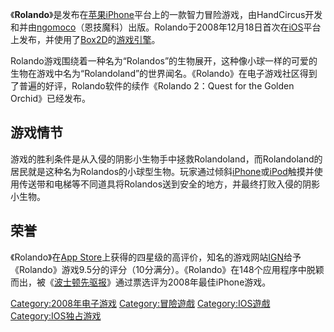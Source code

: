 《'''Rolando'''》是发布在[[蘋果公司|苹果]][[iPhone|iPhone]]平台上的一款智力冒险游戏，由HandCircus开发和并由[[ngomoco|ngomoco]]（恩技魔科）出版。Rolando于2008年12月18日首次在[[iOS|iOS]]平台上发布，并使用了[[Box2D|Box2D]]的[[游戏引擎|游戏引擎]]。

Rolando游戏围绕着一种名为“Rolandos”的生物展开，这种像小球一样的可爱的生物在游戏中名为“Rolandoland”的世界闻名。《Rolando》在电子游戏社区得到了普遍的好评，Rolando软件的续作《Rolando 2：Quest for the Golden Orchid》已经发布。

==游戏情节==
游戏的胜利条件是从入侵的阴影小生物手中拯救Rolandoland，而Rolandoland的居民就是这种名为Rolandos的小球型生物。玩家通过倾斜[[iPhone|iPhone]]或[[iPod|iPod]]触摸并使用传送带和电梯等不同道具将Rolandos送到安全的地方，并最终打败入侵的阴影小生物。

==荣誉==
《Rolando》在[[App_Store|App Store]]上获得的四星级的高评价，知名的游戏网站[[IGN|IGN]]给予《Rolando》游戏9.5分的评分（10分满分）。《Rolando》在148个应用程序中脱颖而出，被《[[波士顿先驱报|波士顿先驱报]]》通过票选评为2008年最佳iPhone游戏。

[[Category:2008年电子游戏|Category:2008年电子游戏]]
[[Category:冒險遊戲|Category:冒險遊戲]]
[[Category:IOS遊戲|Category:IOS遊戲]]
[[Category:IOS独占游戏|Category:IOS独占游戏]]
